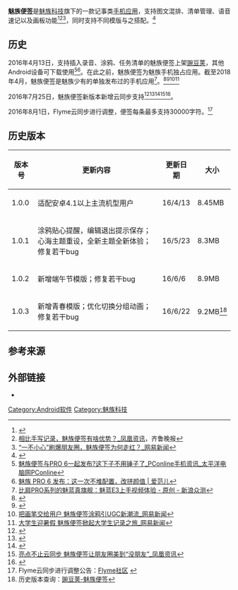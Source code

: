 {{Expand|time=2018-05-09T18:32:38+00:00}}
{{Infobox Software
| name                   = 魅族便签
| logo                   = 
| screenshot             =
| caption                =
| developer              = [[魅族科技|魅族科技]]
| latest release version = 1.0.3
| latest preview version = 
| operating system       = [[Android|Android]]
| language               = [[简体中文|简体中文]]
| genre                  = [[便签|便签]]
| license                = 
| website                = {{URL|http://note.flyme.cn/}}
}}
'''魅族便签'''是[[魅族科技|魅族科技]]旗下的一款记事类[[手机应用|手机应用]]，支持图文混排、清单管理、语音速记以及画板功能<ref>{{Cite web |url=http://news.163.com/16/0726/16/BSTQ85TM00014AEE.html |title=魅族便签，更自由的记录方式(组图)_网易新闻 |access-date=2018-05-09 |archive-url=https://web.archive.org/web/20180510115300/http://news.163.com/16/0726/16/BSTQ85TM00014AEE.html |archive-date=2018-05-10 |dead-url=yes }}</ref><ref>[http://news.ifeng.com/a/20160727/49673750_0.shtml 相比手写记录，魅族便签有啥优势？_凤凰资讯]，齐鲁晚报</ref><ref>[https://news.163.com/16/0926/17/C1TIN63J00014SEH.html “一不小心”刷爆朋友圈，魅族便签为何走红？_网易新闻]</ref>，同时支持不同模版与之搭配。<ref>{{Cite news |url=http://m.cnr.cn/tech/20160419/t20160419_521914262.html |title=魅族便签的这些使用小技巧 你都知道吗？ |accessdate=2021-12-17}}</ref>

== 历史 ==
2016年4月13日，支持插入录音、涂鸦、任务清单的魅族便签上架[[豌豆荚|豌豆荚]]，其他Android设备可下载使用<ref>[https://mobile.pconline.com.cn/777/7774960.html 魅族便签与PRO 6一起发布?这下子不用锤子了_PConline手机资讯_太平洋电脑网PConline]</ref><ref>[https://www.ifanr.com/644524 魅族 PRO 6 发布：这一次不堆配置，改拼颜值 | 爱范儿]</ref>。在此之前，魅族便签为魅族手机独占应用。截至2018年4月，魅族便签是魅族少有的单独发布过的手机应用<ref>[https://zhongce.sina.com.cn/article/view/8535 比肩PRO系列的魅蓝真旗舰：魅蓝E3上手视频体验 - 原创 - 新浪众测]</ref>。<ref>{{cite news|title=魅族便签的前世今生|url=https://finance.qq.com/a/20160721/056239.htm|accessdate=2018-05-09|work=齐鲁晚报|publisher=腾讯财经|date=2016-07-21}}</ref><ref>{{Cite web |url=http://news.163.com/16/0713/10/BRRMHMJ700014AEE.html |title=交互与涂鸦抢眼 魅族便签不只是长微博生成工具(组图)_网易新闻 |access-date=2018-05-09 |archive-url=https://web.archive.org/web/20180510050815/http://news.163.com/16/0713/10/BRRMHMJ700014AEE.html |archive-date=2018-05-10 |dead-url=yes }}</ref><ref>[http://news.163.com/16/0712/16/BRPOSH7400014SEH.html 把画笔交给用户 魅族便签涂鸦引UGC新潮流_网易新闻]</ref><ref>[http://news.163.com/16/0711/23/BRNT678B00014SEH.html#from=relevant 大学生迎暑假 魅族便签掀起大学生记录之旅_网易新闻]</ref>

2016年7月25日，魅族便签新版本新增云同步支持<ref>{{Cite web |url=http://news.163.com/16/0725/12/BSQNS6A100014AEE.html |title=云同步功能上线 魅族便签让爱情保鲜(组图)_网易新闻 |access-date=2018-05-09 |archive-url=https://web.archive.org/web/20180510115121/http://news.163.com/16/0725/12/BSQNS6A100014AEE.html |archive-date=2018-05-10 |dead-url=yes }}</ref><ref>{{Cite web |url=http://news.163.com/16/0725/12/BSQP6U1B00014AEE.html |title=巧打云分享+个性牌 魅族便签更抢眼(组图)_网易新闻 |access-date=2018-05-09 |archive-url=https://web.archive.org/web/20180510115256/http://news.163.com/16/0725/12/BSQP6U1B00014AEE.html |archive-date=2018-05-10 |dead-url=yes }}</ref><ref>{{Cite web |url=http://news.163.com/16/0725/12/BSQPTUQF00014AEE.html |title=轻松记录便捷分享 魅族便签重塑记事应用(组图)_网易新闻 |access-date=2018-05-09 |archive-url=https://web.archive.org/web/20180510115150/http://news.163.com/16/0725/12/BSQPTUQF00014AEE.html |archive-date=2018-05-10 |dead-url=yes }}</ref><ref>[http://news.ifeng.com/a/20160725/49634982_0.shtml 亮点不止云同步 魅族便签让朋友圈美到“没朋友”_凤凰资讯]</ref><ref>{{Cite news |url=https://china.huanqiu.com/article/9CaKrnJWev5 |title=颠覆记录效率后，魅族便签开始颠覆分享模式 |accessdate=2021-12-17}}</ref>。

2016年8月1日，Flyme云同步进行调整，便签每条最多支持30000字符。<ref>Flyme云同步进行调整公告：[http://bbs.flyme.cn/thread-1037899-1-1.html  Flyme社区] {{Wayback|url=http://bbs.flyme.cn/thread-1037899-1-1.html |date=20170405223620 }}</ref>

== 历史版本 ==
{| class="wikitable"
|-
! 版本号 !! 更新内容 !! 更新日期 !! 大小
|-
|1.0.0|| 适配安卓4.1以上主流机型用户|| 16/4/13 || 8.45MB
|-
| 1.0.1|| 涂鸦贴心提醒，编辑退出提示保存；心海主题重设，全新主题全新体验；修复若干bug || 16/5/23 || 8.3MB
|-
| 1.0.2 || 新增端午节模版；修复若干bug || 16/6/6 || 8.9MB
|-
| 1.0.3 || 新增青春模版；优化切换分组动画；修复若干bug || 16/6/22 || 9.2MB<ref>历史版本查询：[http://www.wandoujia.com/apps/com.meizu.notes  豌豆荚-魅族便签]</ref>
|}
== 参考来源 ==
{{reflist|30em}}
== 外部链接 ==
*{{官网|http://note.flyme.cn/}}

{{魅族科技}}
[[Category:Android软件|Category:Android软件]]
[[Category:魅族科技|Category:魅族科技]]